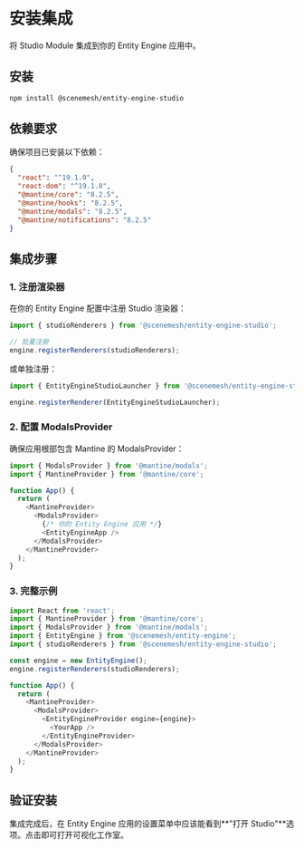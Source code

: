 # 安装集成

将 Studio Module 集成到你的 Entity Engine 应用中。

## 安装

```bash
npm install @scenemesh/entity-engine-studio
```

## 依赖要求

确保项目已安装以下依赖：

```json
{
  "react": "^19.1.0",
  "react-dom": "^19.1.0", 
  "@mantine/core": "8.2.5",
  "@mantine/hooks": "8.2.5",
  "@mantine/modals": "8.2.5",
  "@mantine/notifications": "8.2.5"
}
```

## 集成步骤

### 1. 注册渲染器

在你的 Entity Engine 配置中注册 Studio 渲染器：

```typescript
import { studioRenderers } from '@scenemesh/entity-engine-studio';

// 批量注册
engine.registerRenderers(studioRenderers);
```

或单独注册：

```typescript
import { EntityEngineStudioLauncher } from '@scenemesh/entity-engine-studio';

engine.registerRenderer(EntityEngineStudioLauncher);
```

### 2. 配置 ModalsProvider

确保应用根部包含 Mantine 的 ModalsProvider：

```typescript
import { ModalsProvider } from '@mantine/modals';
import { MantineProvider } from '@mantine/core';

function App() {
  return (
    <MantineProvider>
      <ModalsProvider>
        {/* 你的 Entity Engine 应用 */}
        <EntityEngineApp />
      </ModalsProvider>
    </MantineProvider>
  );
}
```

### 3. 完整示例

```typescript
import React from 'react';
import { MantineProvider } from '@mantine/core';
import { ModalsProvider } from '@mantine/modals';
import { EntityEngine } from '@scenemesh/entity-engine';
import { studioRenderers } from '@scenemesh/entity-engine-studio';

const engine = new EntityEngine();
engine.registerRenderers(studioRenderers);

function App() {
  return (
    <MantineProvider>
      <ModalsProvider>
        <EntityEngineProvider engine={engine}>
          <YourApp />
        </EntityEngineProvider>
      </ModalsProvider>
    </MantineProvider>
  );
}
```

## 验证安装

集成完成后，在 Entity Engine 应用的设置菜单中应该能看到**"打开 Studio"**选项。点击即可打开可视化工作室。